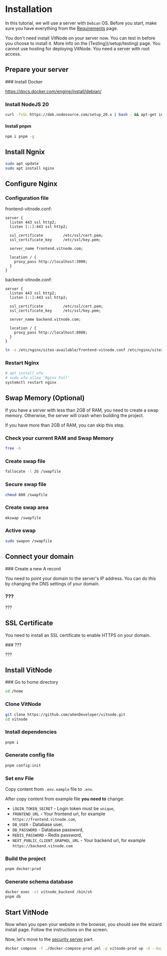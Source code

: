 
# Installation

In this tutorial, we will use a server with `Debian` OS. Before you start, make sure you have everything from the [Requirements](/requirements) page.

<Callout type="info" emoji="ℹ️">
  You don't need install VitNode on your server now. You can test in before you
  choose to install it. More info on the [Testing](/setup/testing) page.
</Callout>

<Callout type="error" emoji="❌">
  You cannot use hosting for deploying VitNode. You need a server with root
  access.
</Callout>

## Prepare your server

<Steps>
### Install Docker

https://docs.docker.com/engine/install/debian/

### Install NodeJS 20

```bash
curl -fsSL https://deb.nodesource.com/setup_20.x | bash - && apt-get install -y nodejs
```

#### Install pnpm

```bash
npm i pnpm -g
```

## Install Ngnix

```bash
sudo apt update
sudo apt install nginx
```

</Steps>

## Configure Nginx

<Steps>

### Configuration file

frontend-vitnode.conf:

```nginx
server {
  listen 443 ssl http2;
  listen [::]:443 ssl http2;

  ssl_certificate         /etc/ssl/cert.pem;
  ssl_certificate_key     /etc/ssl/key.pem;

  server_name frontend.vitnode.com;

  location / {
    proxy_pass http://localhost:3000;
  }
}
```

backend-vitnode.conf:

```nginx
server {
  listen 443 ssl http2;
  listen [::]:443 ssl http2;

  ssl_certificate         /etc/ssl/cert.pem;
  ssl_certificate_key     /etc/ssl/key.pem;

  server_name backend.vitnode.com;

  location / {
    proxy_pass http://localhost:8080;
  }
}
```

```bash
ln -s /etc/nginx/sites-available/frontend-vitnode.conf /etc/nginx/sites-enabled/ && ln -s /etc/nginx/sites-available/backend-vitnode.conf /etc/nginx/sites-enabled/
```

### Restart Nginx

```bash
# apt install ufw
# sudo ufw allow 'Nginx Full'
systemctl restart nginx
```

</Steps>

## Swap Memory (Optional)

If you have a server with less than 2GB of RAM, you need to create a swap
memory. Otherwise, the server will crash when building the project.

If you have more than 2GB of RAM, you can skip this step.

<Steps>

### Check your current RAM and Swap Memory

```bash
free -h
```

### Create swap file

```bash
fallocate -l 2G /swapfile
```

### Secure swap file

```bash
chmod 600 /swapfile
```

### Create swap area

```bash
mkswap /swapfile
```

### Active swap

```bash
sudo swapon /swapfile
```

</Steps>

## Connect your domain

<Steps>
### Create a new A record

You need to point your domain to the server's IP address. You can do this by
changing the DNS settings of your domain.

### ???

???

</Steps>

## SSL Certificate

You need to install an SSL certificate to enable HTTPS on your domain.

<Steps>
### ???

???

</Steps>

## Install VitNode

<Steps>
### Go to home directory

```bash
cd /home
```

### Clone VitNode

```bash
git clone https://github.com/aXenDeveloper/vitnode.git
cd vitnode
```

### Install dependencies

```bash
pnpm i
```

### Generate config file

```bash
pnpm config:init
```

### Set env File

Copy content from `.env.eample` file to `.env`.

After copy content from example file **you need to** change:

- `LOGIN_TOKEN_SECRET` - Login token must be `unique`,
- `FRONTEND_URL` - Your frontend url, for example `https://frontend.vitnode.com`,
- `DB_USER` - Database user,
- `DB_PASSWORD` - Database password,
- `REDIS_PASSWORD` - Redis password,
- `NEXT_PUBLIC_CLIENT_GRAPHQL_URL` - Your backend url, for example `https://backend.vitnode.com`

### Build the project

```bash
pnpm docker:prod
```

### Generate schema database

```bash
docker exec -it vitnode_backend /bin/sh
pnpm db
```

</Steps>

## Start VitNode

Now when you open your website in the browser, you should see the wizard install page. Follow the instructions on the screen.

Now, let's move to the [security server](setup/secure) part.

```bash
docker compose -f ./docker-compose-prod.yml -p vitnode-prod up -d --build
```
